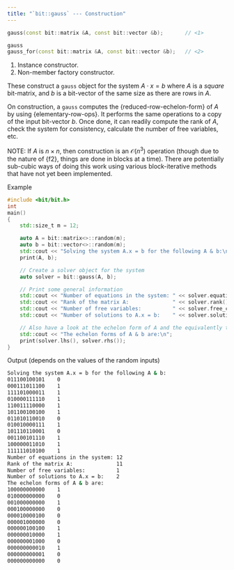 ```yaml
---
title: "`bit::gauss` --- Construction"
---
```


```cpp
gauss(const bit::matrix &A, const bit::vector &b);       // <1>

gauss
gauss_for(const bit::matrix &A, const bit::vector &b);   // <2>
```
1. Instance constructor.
2. Non-member factory constructor.

These construct a `gauss` object for the system $A \cdot x = b$ where $A$ is a _square_ bit-matrix, and $b$ is a bit-vector of the same size as there are rows in $A$.

On construction, a `gauss` computes the {reduced-row-echelon-form}  of $A$ by using {elementary-row-ops}.
It performs the same operations to a copy of the input bit-vector $b$.
Once done, it can readily compute the rank of $A$, check the system for consistency, calculate the number of free variables, etc.

NOTE: If $A$ is $n \times n$, then construction is an $\mathcal{O}(n^3)$ operation (though due to the nature of {f2}, things are done in blocks at a time).
There are potentially sub-cubic ways of doing this work using various block-iterative methods that have not yet been implemented.

[Example]{.bt}
```cpp
#include <bit/bit.h>
int
main()
{
    std::size_t m = 12;

    auto A = bit::matrix<>::random(m);
    auto b = bit::vector<>::random(m);
    std::cout << "Solving the system A.x = b for the following A & b:\n";
    print(A, b);

    // Create a solver object for the system
    auto solver = bit::gauss(A, b);

    // Print some general information
    std::cout << "Number of equations in the system: " << solver.equation_count() << '\n';
    std::cout << "Rank of the matrix A:              " << solver.rank()           << '\n';
    std::cout << "Number of free variables:          " << solver.free_count()     << '\n';
    std::cout << "Number of solutions to A.x = b:    " << solver.solution_count() << '\n';

    // Also have a look at the echelon form of A and the equivalently transformed b
    std::cout << "The echelon forms of A & b are:\n";
    print(solver.lhs(), solver.rhs());
}
```

[Output (depends on the values of the random inputs)]{.bt}
```bash
Solving the system A.x = b for the following A & b:
011100100101    0
000111011100    1
111101000011    1
010000111110    1
110011110000    1
101100100100    1
011010110010    0
010010000111    1
101110110001    0
001100101110    1
100000011010    1
111111010100    1
Number of equations in the system: 12
Rank of the matrix A:              11
Number of free variables:          1
Number of solutions to A.x = b:    2
The echelon forms of A & b are:
100000000000    1
010000000000    0
001000000000    1
000100000000    0
000010000100    0
000001000000    0
000000100100    1
000000010000    1
000000001000    0
000000000010    1
000000000001    0
000000000000    0
```
